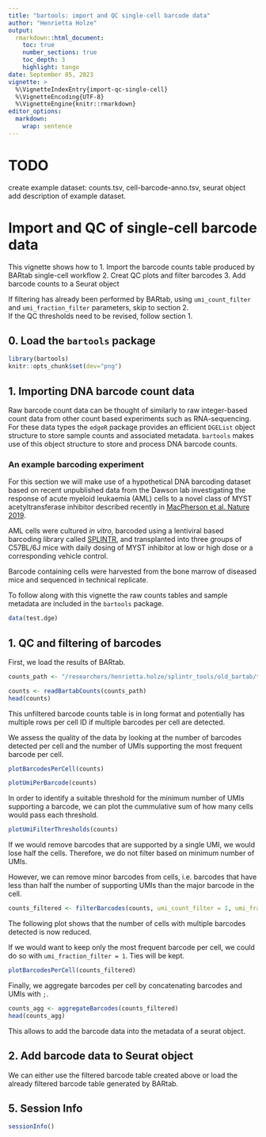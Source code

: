 ```yaml
---
title: "bartools: import and QC single-cell barcode data"
author: "Henrietta Holze"
output: 
  rmarkdown::html_document:
    toc: true
    number_sections: true
    toc_depth: 3
    highlight: tango 
date: September 05, 2023
vignette: >
  %\VignetteIndexEntry{import-qc-single-cell}
  %\VignetteEncoding{UTF-8}
  %\VignetteEngine{knitr::rmarkdown}
editor_options: 
  markdown: 
    wrap: sentence
---
```


# TODO
create example dataset: counts.tsv, cell-barcode-anno.tsv, seurat object
add description of example dataset. 


# Import and QC of single-cell barcode data

This vignette shows how to
1. Import the barcode counts table produced by BARtab single-cell workflow
2. Creat QC plots and filter barcodes
3. Add barcode counts to a Seurat object

If filtering has already been performed by BARtab, using `umi_count_filter` and `umi_fraction_filter` parameters, skip to section 2.  
If the QC thresholds need to be revised, follow section 1. 

## 0. Load the `bartools` package

```r
library(bartools)
knitr::opts_chunk$set(dev="png")
```

## 1. Importing DNA barcode count data

Raw barcode count data can be thought of similarly to raw integer-based count data from other count based experiments such as RNA-sequencing.
For these data types the `edgeR` package provides an efficient `DGEList` object structure to store sample counts and associated metadata.
`bartools` makes use of this object structure to store and process DNA barcode counts.

### An example barcoding experiment

For this section we will make use of a hypothetical DNA barcoding dataset based on recent unpublished data from the Dawson lab investigating the response of acute myeloid leukaemia (AML) cells to a novel class of MYST acetyltransferase inhibitor described recently in [MacPherson et al. Nature 2019](https://dx.doi.org/10.1038/s41586-019-1835-6).

AML cells were cultured *in vitro*, barcoded using a lentiviral based barcoding library called [SPLINTR](https://dx.doi.org/10.1038/s41586-021-04206-7), and transplanted into three groups of C57BL/6J mice with daily dosing of MYST inhibitor at low or high dose or a corresponding vehicle control.

Barcode containing cells were harvested from the bone marrow of diseased mice and sequenced in technical replicate.

To follow along with this vignette the raw counts tables and sample metadata are included in the `bartools` package.

```r
data(test.dge)
```

## 1. QC and filtering of barcodes

First, we load the results of BARtab. 

```r
counts_path <- "/researchers/henrietta.holze/splintr_tools/old_bartab/test/test_out/sc/counts/test_sc.counts.tsv"
```

```r
counts <- readBartabCounts(counts_path)
head(counts)
```

This unfiltered barcode counts table is in long format and potentially has multiple rows per cell ID if multiple barcodes per cell are detected. 

We assess the quality of the data by looking at the number of barcodes detected per cell and the number of UMIs supporting the most frequent barcode per cell. 

```r
plotBarcodesPerCell(counts)
```

```r
plotUmiPerBarcode(counts)
```

In order to identify a suitable threshold for the minimum number of UMIs supporting a barcode, we can plot the cummulative sum of how many cells would pass each threshold. 

```r
plotUmiFilterThresholds(counts)
```

If we would remove barcodes that are supported by a single UMI, we would lose half the cells. Therefore, we do not filter based on minimum number of UMIs.

However, we can remove minor barcodes from cells, i.e. barcodes that have less than half the number of supporting UMIs than the major barcode in the cell. 

```r
counts_filtered <- filterBarcodes(counts, umi_count_filter = 1, umi_fraction_filter = 0.5)
```

The following plot shows that the number of cells with multiple barcodes detected is now reduced. 

If we would want to keep only the most frequent barcode per cell, we could do so with `umi_fraction_filter = 1`. 
Ties will be kept. 


```r
plotBarcodesPerCell(counts_filtered)
```

Finally, we aggregate barcodes per cell by concatenating barcodes and UMIs with `;`.  

```r
counts_agg <- aggregateBarcodes(counts_filtered)
head(counts_agg)
```

This allows to add the barcode data into the metadata of a seurat object. 


## 2. Add barcode data to Seurat object

We can either use the filtered barcode table created above or load the already filtered barcode table generated by BARtab. 

## 5. Session Info

```r
sessionInfo()
```

